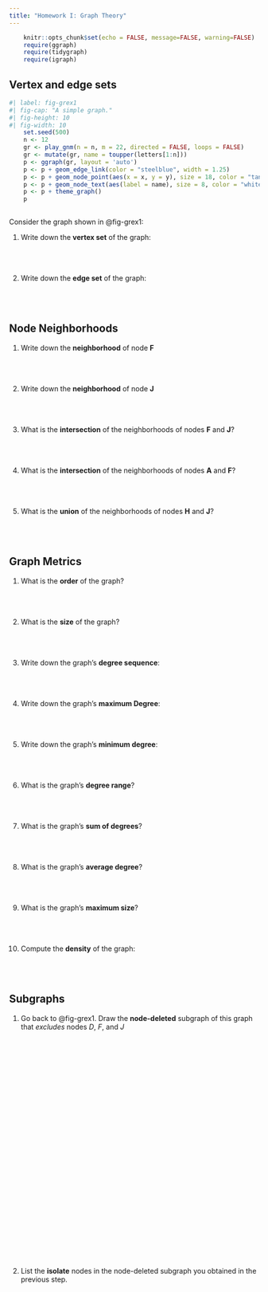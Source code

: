 ```yaml
---
title: "Homework I: Graph Theory"
---
```


```r
    knitr::opts_chunk$set(echo = FALSE, message=FALSE, warning=FALSE)
    require(ggraph)
    require(tidygraph)
    require(igraph)
```

## Vertex and edge sets


```r
#| label: fig-grex1
#| fig-cap: "A simple graph."
#| fig-height: 10
#| fig-width: 10
    set.seed(500)
    n <- 12
    gr <- play_gnm(n = n, m = 22, directed = FALSE, loops = FALSE)
    gr <- mutate(gr, name = toupper(letters[1:n]))
    p <- ggraph(gr, layout = 'auto') 
    p <- p + geom_edge_link(color = "steelblue", width = 1.25) 
    p <- p + geom_node_point(aes(x = x, y = y), size = 18, color = "tan2") 
    p <- p + geom_node_text(aes(label = name), size = 8, color = "white")
    p <- p + theme_graph() 
    p
    
```

Consider the graph shown in @fig-grex1:

1. Write down the **vertex set** of the graph: 
<br>
<br>
<br>
<br>

1. Write down the **edge set** of the graph:
<br>
<br>
<br>
<br>

## Node Neighborhoods

1. Write down the **neighborhood** of node **F**
<br>
<br>
<br>
<br>

1. Write down the **neighborhood** of node **J**
<br>
<br>
<br>
<br>

1. What is the **intersection** of the neighborhoods of nodes **F** and **J**?
<br>
<br>
<br>
<br>

1. What is the **intersection** of the neighborhoods of nodes **A** and **F**?
<br>
<br>
<br>
<br>

1. What is the **union** of the neighborhoods of nodes **H** and **J**? 
<br>
<br>
<br>
<br>

## Graph Metrics

1. What is the **order** of the graph?
<br>
<br>
<br>
<br>

1. What is the **size** of the graph?
<br>
<br>
<br>
<br>

1. Write down the graph's **degree sequence**:
<br>
<br>
<br>
<br>

1. Write down the graph's **maximum Degree**:
<br>
<br>
<br>
<br>

1. Write down the graph's **minimum degree**:
<br>
<br>
<br>
<br>

1. What is the graph's **degree range**?
<br>
<br>
<br>
<br>

1. What is the graph's **sum of degrees**?
<br>
<br>
<br>
<br>

1. What is the graph's **average degree**?
<br>
<br>
<br>
<br>

1. What is the graph's **maximum size**?
<br>
<br>
<br>
<br>

1. Compute the **density** of the graph:
<br>
<br>
<br>
<br>


## Subgraphs

1. Go back to @fig-grex1. Draw the **node-deleted** subgraph of this graph that *excludes* nodes *D*, *F*, and *J*
<br>
<br>
<br>
<br>
<br>
<br>
<br>
<br>
<br>
<br>
<br>
<br>
<br>
<br>
<br>
<br>
<br>
<br>
<br>
<br>
<br>
<br>
<br>
<br>
<br>
<br>
<br>
<br>

1. List the **isolate** nodes in the node-deleted subgraph you obtained in the previous step.

<br>
<br>
<br>
<br>
<br>
<br>
